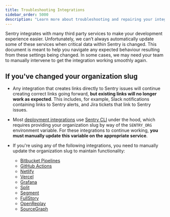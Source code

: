 ```yaml
---
title: Troubleshooting Integrations
sidebar_order: 5000
description: "Learn more about troubleshooting and repairing your integrations."
---
```


Sentry integrates with many third party services to make your development experience easier. Unfortunately, we can’t always automatically update some of these services when critical data within Sentry is changed. This document is meant to help you navigate any expected behaviour resulting from these settings being changed. In some cases, we may need your team to manually intervene to get the integration working smoothly again.

## If you've changed your organization slug

- Any integration that creates links directly to Sentry issues will continue creating correct links going forward, **but existing links will no longer work as expected**. This includes, for example, Slack notifications containing links to Sentry alerts, and Jira tickets that link to Sentry issues.
- Most [deployment integrations](/organization/integrations/#deployment) use [Sentry CLI](https://github.com/getsentry/sentry-cli) under the hood, which requires providing your organization slug by way of the `SENTRY_ORG` environment variable. For these integrations to continue working, **you must manually update this variable on the appropriate service**.
- If you're using any of the following integrations, you need to manually update the organization slug to maintain functionality:

  - [Bitbucket Pipelines](/product/releases/setup/release-automation/bitbucket-pipelines/)
  - [GitHub Actions](/product/releases/setup/release-automation/github-actions/)
  - [Netlify](/product/releases/setup/release-automation/netlify/)
  - [Vercel](/organization/integrations/deployment/vercel/)
  - [Grafana](/organization/integrations/data-visualization/grafana/)
  - [Split](/organization/integrations/feature-flags/split/)
  - [Segment](/organization/integrations/data-visualization/segment/)
  - [FullStory](/organization/integrations/session-replay/fullstory/)
  - [OpenReplay](/organization/integrations/session-replay/openreplay/)
  - [SourceGraph](/organization/integrations/issue-tracking/sourcegraph/)
